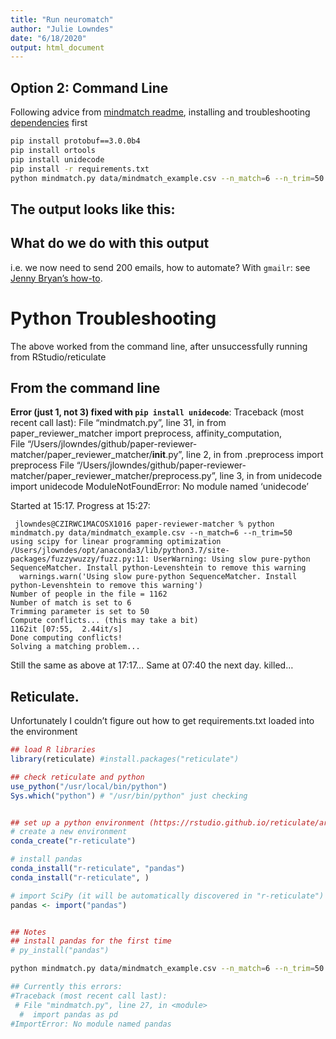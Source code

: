 ```yaml
---
title: "Run neuromatch"
author: "Julie Lowndes"
date: "6/18/2020"
output: html_document
---
```




## Option 2: Command Line
Following advice from [mindmatch readme](https://github.com/jules32/paper-reviewer-matcher#mind-match-command-line), installing and troubleshooting [dependencies](https://github.com/jules32/paper-reviewer-matcher#dependencies) first

```bash

pip install protobuf==3.0.0b4
pip install ortools
pip install unidecode
pip install -r requirements.txt 
python mindmatch.py data/mindmatch_example.csv --n_match=6 --n_trim=50

```

## The output looks like this: 

## What do we do with this output
i.e. we now need to send 200 emails, how to automate? With `gmailr`: see [Jenny Bryan's how-to](https://github.com/jennybc/send-email-with-r).


# Python Troubleshooting 

The above worked from the command line, after unsuccessfully running from RStudio/reticulate

## From the command line


**Error (just 1, not 3) fixed with `pip install unidecode`**: 
Traceback (most recent call last):
  File "mindmatch.py", line 31, in <module>
    from paper_reviewer_matcher import preprocess, affinity_computation, \
  File "/Users/jlowndes/github/paper-reviewer-matcher/paper_reviewer_matcher/__init__.py", line 2, in <module>
    from .preprocess import preprocess
  File "/Users/jlowndes/github/paper-reviewer-matcher/paper_reviewer_matcher/preprocess.py", line 3, in <module>
    from unidecode import unidecode
ModuleNotFoundError: No module named 'unidecode'

Started at 15:17.
Progress at 15:27:

```
 jlowndes@CZIRWC1MACOSX1016 paper-reviewer-matcher % python mindmatch.py data/mindmatch_example.csv --n_match=6 --n_trim=50
using scipy for linear programming optimization
/Users/jlowndes/opt/anaconda3/lib/python3.7/site-packages/fuzzywuzzy/fuzz.py:11: UserWarning: Using slow pure-python SequenceMatcher. Install python-Levenshtein to remove this warning
  warnings.warn('Using slow pure-python SequenceMatcher. Install python-Levenshtein to remove this warning')
Number of people in the file = 1162
Number of match is set to 6
Trimming parameter is set to 50
Compute conflicts... (this may take a bit)
1162it [07:55,  2.44it/s]
Done computing conflicts!
Solving a matching problem...
```

Still the same as above at 17:17...
Same at 07:40 the next day. killed...


## Reticulate. 

Unfortunately I couldn't figure out how to get requirements.txt loaded into the environment

```r

## load R libraries
library(reticulate) #install.packages("reticulate")

## check reticulate and python
use_python("/usr/local/bin/python")
Sys.which("python") # "/usr/bin/python" just checking


## set up a python environment (https://rstudio.github.io/reticulate/articles/python_packages.html)
# create a new environment 
conda_create("r-reticulate")

# install pandas
conda_install("r-reticulate", "pandas")
conda_install("r-reticulate", )

# import SciPy (it will be automatically discovered in "r-reticulate")
pandas <- import("pandas")


## Notes
## install pandas for the first time
# py_install("pandas")

```

```bash

python mindmatch.py data/mindmatch_example.csv --n_match=6 --n_trim=50

## Currently this errors:
#Traceback (most recent call last):
 # File "mindmatch.py", line 27, in <module>
  #  import pandas as pd
#ImportError: No module named pandas

```

